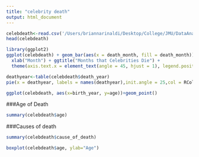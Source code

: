 ```yaml
---
title: "celebrity death"
output: html_document
---
```



```r
celebdeath<-read.csv('/Users/briannarinaldi/Desktop/College/JMU/DataAnalysis/celebrity_deaths_4.csv')
head(celebdeath)
```


```r
library(ggplot2)
ggplot(celebdeath) + geom_bar(aes(x = death_month, fill = death_month)) + 
  xlab("Month") + ggtitle("Months that Celebrities Die") +
  theme(axis.text.x = element_text(angle = 45, hjust = 1), legend.position = "none")
```

```r
deathyear<-table(celebdeath$death_year)
pie(x = deathyear, labels = names(deathyear),init.angle = 25,col = RColorBrewer::brewer.pal(12, "Set3"))
```

```r
ggplot(celebdeath, aes(x=birth_year, y=age))+geom_point()
```

###Age of Death
```r
summary(celebdeath$age)
```
###Causes of death
```r
summary(celebdeath$cause_of_death)
```

```r
boxplot(celebdeath$age, ylab="Age")
```